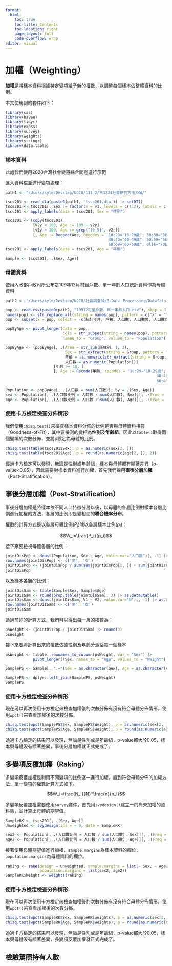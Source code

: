 ```yaml
---
format: 
  html: 
    toc: true
    toc-title: Contents
    toc-location: right
    page-layout: full
    code-overflow: wrap
editor: visual
---
```


# 加權（Weighting）

**加權**是將樣本資料根據特定變項給予新的權數，以調整每個樣本佔整體資料的比例。

本文使用到的套件如下：

```r
library(car)
library(haven)
library(tidyr)
library(expss)
library(survey)
library(weights)
library(stringr)
library(data.table)
```

### 樣本資料

此處我們使用2020台灣社會變遷綜合問卷進行示範

匯入資料檔並進行變項處理：

```r
path1 <- "/Users/kyle/Desktop/NCCU/111-2/三1234社會研究方法/HW/"
```

```r
tscs201 <- read_dta(paste0(path1, 'tscs201.dta')) |> setDT()
tscs201 <- tscs201[, Sex := factor(x = v1, levels = c(1:2), labels = c("男", "女"))]
tscs201 <- apply_labels(data = tscs201, Sex = "性別")

tscs201 <- (copy(tscs201)
            [v2y < 100, Age := 109 - v2y]
            [v2y > 100, Age := grep("[0-9]", v2r)]
            [, Age := Recode(Age, recodes = '18:29="18-29歲"; 30:39="30-39歲";
                                             40:49="40-49歲"; 50:59="50-59歲";
                                             60:69="60-69歲"; else="70歲以上"')])
tscs201 <- apply_labels(data = tscs201, Age = "年齡")

Sample <- tscs201[, .(Sex, Age)]
```

### 母體資料

使用內政部戶政司所公布之109年12月村里戶數、單一年齡人口統計資料作為母體資料

```r
path2 <- '/Users/kyle/Desktop/NCCU/社會調查師/R-Data-Processing/DataSets/'
```

```r
pop <- read.csv(paste0(path2, "10912村里戶數、單一年齡人口.csv"), skip = 1)
names(pop) <- str_replace_all(string = names(pop), pattern = c("X" = "", "\\." = ""))
pop <- subset(x = pop, select = -c(統計年月, 戶數, 人口數, 人口數男, 人口數女))

popByAge <- pivot_longer(data = pop, 
                         cols = str_subset(string = names(pop), pattern = "^[0-9]"), 
                         names_to = "Group", values_to = "Population") |> setDT()

popByAge <- (popByAge[, .(Area = str_sub(區域別, 1, 3), 
                          Sex = str_extract(string = Group, pattern = "[男女]$"), 
                          年齡 = as.numeric(str_extract(string = Group, pattern = "(^[0-9]{1,3})")),
                          人口數 = as.numeric(Population))]
                     [年齡 >= 18, ]
                     [, Age := Recode(年齡, recodes = '18:29="18-29歲"; 30:39="30-39歲";
                                                                  40:49="40-49歲"; 50:59="50-59歲";
                                                                  60:69="60-69歲"; else="70歲以上"')])

Population <- popByAge[, .(人口數 = sum(人口數)), by = .(Sex, Age)]
sex <- Population[, .(人口數比例 = 人口數 / sum(人口數), Sex)][, .(Freq = sum(人口數比例)), by = .(Sex)] |> t()
age <- Population[, .(人口數比例 = 人口數 / sum(人口數), Age)][, .(Freq = sum(人口數比例)), by = .(Age)] |> t()
```

### 使用卡方檢定檢查分佈情形

我們使用`chisq.test()`來檢查樣本資料分佈的比例是否與母體資料相符（Goodness-of-Fit），其中要檢測的變相為**性別**及**年齡組**，因此以`table()`取得兩個變項的次數分佈，並將p設定為母體的比例。

```r
chisq.test(table(tscs201$Sex), p = as.numeric(sex[2, ]))
chisq.test(table(tscs201$Age), p = round(as.numeric(age[2, ]), 2))
```

經過卡方檢定可以發現，無論是性別或年齡組，樣本與母體都有顯著差異（p-value\<0.05），因此需要對樣本資料進行加權，首先我們採用**事後分層加權**（Post-Stratification）。

## 事後分層加權（Post-Stratification）

事後分層加權是將樣本依不同人口特徵分層以後，以母體的各層比例對樣本各層比例進行加權的方法，各層的比例即是變相間的**聯合機率分布**。

權數的計算方式是以各層母體比例($P_i$)除以各層樣本比例($p_i$)：

$$W_i=\frac{P_i}{p_i}$$

接下來要檢視母體各層的比例：

```r
jointDisPop <- dcast(Population, Sex ~ Age, value.var="人口數")[, -1] |> as.data.frame()
row.names(jointDisPop) <- c('男', '女')
jointDisPop <- (jointDisPop / sum(sum(jointDisPop[1, ]) + sum(jointDisPop[2, ]))) |> round(3)
jointDisPop
```

以及樣本各層的比例：

```r
jointDisSam <- table(Sample$Sex, Sample$Age)
jointDisSam <- round(prop.table(jointDisSam), 3) |> as.data.table()
jointDisSam <- dcast(jointDisSam, V1 ~ V2, value.var="N")[, -1] |> as.data.frame()
row.names(jointDisSam) <- c('男', '女')
jointDisSam
```

透過前述的計算方式，我們可以得出每一層的權數為：

```r
psWeight <- (jointDisPop / jointDisSam) |> round(3)
psWeight
```

接下來要將計算出來的權數依據性別及年齡分派給每一個樣本

```r
psWeight <- tibble::rownames_to_column(psWeight, var = "Sex") |> 
            pivot_longer(!Sex, names_to = "Age", values_to = "Weight")

SamplePS <- Sample[, ":="(Sex = as.character(Sex), Age = as.character(Age))]

SamplePS <- dplyr::left_join(SamplePS, psWeight)
SamplePS
```

### 使用卡方檢定檢查分佈情形

現在可以再次使用卡方檢定來檢查加權後的次數分佈有沒有符合母體分佈情形，使用`wpct()`來查看加權後的次數分佈。

```r
chisq.test(wpct(SamplePS$Sex, SamplePS$Weight), p = as.numeric(sex[2, ]))
chisq.test(wpct(SamplePS$Age, SamplePS$Weight), p = round(as.numeric(age[2, ]), 2))
```

透過卡方檢定的結果可以發現，無論是性別或是年齡組，p-value都大於0.05，樣本與母體沒有顯著差異，事後分層加權就正式完成了。

## 多變項反覆加權（Raking）

多變項反覆加權是利用不同變項的比例逐一進行加權，直到符合母體分佈的加權方法，單一變項的權數計算方式如下。

$$W_i=\frac{N_i}{N}*\frac{n}{n_i}$$

多變項反覆加權需要使用`survey`套件，首先用`svydesign()`建立一的尚未加權的資料集，並計算出母體的期望值。

```r
SampleRK <- tscs201[, .(Sex, Age)]
Unweighted <- svydesign(ids = ~ 0, data = SampleRK)

sex2 <- Population[, .(人口數比例 = 人口數 / sum(人口數), Sex)][, .(Freq = nrow(SampleRK) * sum(人口數比例)), by = .(Sex)]
age2 <- Population[, .(人口數比例 = 人口數 / sum(人口數), Age)][, .(Freq = nrow(SampleRK) * sum(人口數比例)), by = .(Age)]
```

接著使用母體期望值進行加權，`sample.margins`為樣本資料的欄位，`population.margins`為母體資料的欄位。

```r
raking <- rake(design = Unweighted, sample.margins = list(~ Sex, ~ Age), 
               population.margins = list(sex2, age2))
SampleRK$Weight <- weights(raking)
```

### 使用卡方檢定檢查分佈情形

現在可以再次使用卡方檢定來檢查加權後的次數分佈有沒有符合母體分佈情形，使用`wpct()`來查看加權後的次數分佈。

```r
chisq.test(wpct(SampleRK$Sex, SampleRK$weights), p = as.numeric(sex[2, ]))
chisq.test(wpct(SampleRK$Age, SampleRK$weights), p = round(as.numeric(age[2, ]), 2))
```

透過卡方檢定的結果可以發現，無論是性別或是年齡組，p-value都大於0.05，樣本與母體沒有顯著差異，多變項反覆加權就正式完成了。

## 檢驗駕照持有人數
